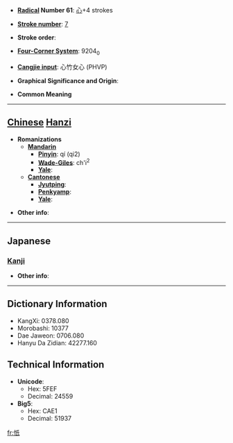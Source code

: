 * '''[[Wiktionary:Chinese radical index| Radical]] Number 61''': [[Wiktionary:Chinese radical index 心|心]]+4 strokes

* '''[[Wiktionary:Chinese total strokes index|Stroke number]]''': [[Wiktionary:Chinese total strokes index 7|7]]

* '''Stroke order''': 

* '''[[Wiktionary:Chinese four corner index|Four-Corner System]]''': 9204<sub>0</sub>

* '''[[Wiktionary:Chinese Cangjie index|Cangjie input]]''': 心竹女心 (PHVP)

* '''Graphical Significance and Origin''': 

* '''Common Meaning'''

----

== [[Chinese]] [[Hanzi]] ==

* '''Romanizations'''
** '''[[Mandarin]]'''
*** '''[[Pinyin]]''': qí (qi2)
*** '''[[Wade-Giles]]''': ch'i<sup>2</sup>
*** '''[[Yale]]''': 
** '''[[Cantonese]]'''
*** '''[[Jyutping]]''':
*** '''[[Penkyamp]]''': 
*** '''[[Yale]]''': 

* '''Other info''': 

----

==Japanese==
===[[Kanji]]===
{{kanji|on readings=[[き]] (ki), [[ぎ]] (gi), [[し]] (shi), [[じ]] (ji)|kun readings=[[つつしむ]] (tsutsushimu)}}

* '''Other info''':  

----

== Dictionary Information ==

* KangXi: 0378.080
* Morobashi: 10377
* Dae Jaweon: 0706.080
* Hanyu Da Zidian: 42277.160

== Technical Information ==

* '''Unicode''':
** Hex: 5FEF
** Decimal: 24559
* '''Big5''':
** Hex: CAE1
** Decimal: 51937

[[fr:忯]]